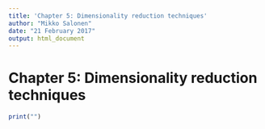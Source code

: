 ```yaml
---
title: 'Chapter 5: Dimensionality reduction techniques'
author: "Mikko Salonen"
date: "21 February 2017"
output: html_document
---
```


# Chapter 5: Dimensionality reduction techniques

```r
print("")
```

